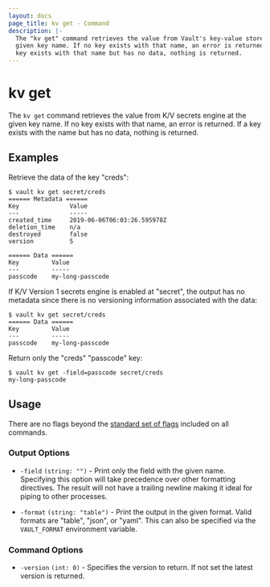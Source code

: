 ```yaml
---
layout: docs
page_title: kv get - Command
description: |-
  The "kv get" command retrieves the value from Vault's key-value store at the
  given key name. If no key exists with that name, an error is returned. If a
  key exists with that name but has no data, nothing is returned.
---
```


# kv get

The `kv get` command retrieves the value from K/V secrets engine at the given
key name. If no key exists with that name, an error is returned. If a key exists
with the name but has no data, nothing is returned.

## Examples

Retrieve the data of the key "creds":

```shell-session
$ vault kv get secret/creds
====== Metadata ======
Key              Value
---              -----
created_time     2019-06-06T06:03:26.595978Z
deletion_time    n/a
destroyed        false
version          5

====== Data ======
Key         Value
---         -----
passcode    my-long-passcode
```

If K/V Version 1 secrets engine is enabled at "secret", the output has no
metadata since there is no versioning information associated with the data:

```shell-session
$ vault kv get secret/creds
====== Data ======
Key         Value
---         -----
passcode    my-long-passcode
```

Return only the "creds" "passcode" key:

```shell-session
$ vault kv get -field=passcode secret/creds
my-long-passcode
```

## Usage

There are no flags beyond the [standard set of flags](/vault/docs/commands)
included on all commands.

### Output Options

- `-field` `(string: "")` - Print only the field with the given name. Specifying
  this option will take precedence over other formatting directives. The result
  will not have a trailing newline making it ideal for piping to other
  processes.

- `-format` `(string: "table")` - Print the output in the given format. Valid
  formats are "table", "json", or "yaml". This can also be specified via the
  `VAULT_FORMAT` environment variable.

### Command Options

- `-version` `(int: 0)` - Specifies the version to return. If not set the
  latest version is returned.
